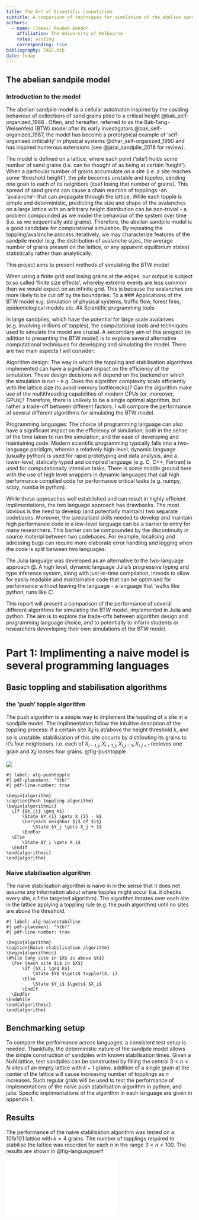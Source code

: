 ```yaml
---
title: The Art of Scientific computation 
subtitle: A comparison of techniques for simulation of the abelian sandpile model
authors:
  - name: (James) Reuben Bender
    affiliation: The University of Melbourne
    roles: writing
    corresponding: true
bibliography: TASC.bib
date: today
---
```


## The abelian sandpile model

### Introduction to the model

The abelian sandpile model is a cellular automaton inspired by the casding behaviour of collections of sand grains piled to a critical height @bak_self-organized_1988 . Often, and hereafter, referred to as the Bak-Tang-Weisenfeld (BTW) model after its early investigators @bak_self-organized_1987, the model has become a prototypical example of 'self-organised criticality' in physical systems @dhar_self-organized_1990 and has inspired numerous extensions (see @jarai_sandpile_2018 for review).

The model is defined on a lattice, where each point ('site') holds some number of sand grains (i.e. can be thought of as being at certain 'height'). When a particular number of grains accumulate on a site (i.e. a site reaches some 'threshold height'), the pile becomes unstable and *topples*, sending one grain to each of its neighbors (itsef losing that number of grains). This spread of sand grains can cause a chain reaction of topplings -an 'avalanche'- that can propagate through the lattice. While each topple is simple and deterministic, predicting the size and shape of the avalanches on a large lattice with an arbitrary height distribution can be non-trivial - a problem compounded as we model the behaviour of the system over time (i.e. as we sequentially add grains). Therefore, the abelian sandpile model is a good candidate for computational simulation. By repeating the toppling/avalanche process iteratively, we may characterize features of the sandpile model (e.g. the distribution of avalanche sizes, the average number of grains present on the lattice, or any apparent equilibrium states) statistically rather than analytically.

This project aims to present methods of simulating the BTW model

When using a finite grid and losing grains at the edges, our output is subject to so called 'finite size effects', whereby extreme events are less common than we would expect on an infinite grid. This is because the avalanches are more likely to be cut off by the boundaries. To a \### Applications of the BTW model e.g. simulation of physical systems, traffic flow, forest fires, epidemiological models etc. \## Scientific programming tools

In large sandpiles, which have the potential for large scale avalanves (e.g. involving millions of topples), the computational tools and techniques used to simulate the model are crucial. A secomdary aim of this progject (in adittion to presenting the BTW model) is to explore several alternative computational techniques for developing and simulating the model. There are two main aspects I will consider:

Algorithm design: The way in which the toppling and stabilisation algorithms implemented can have a significant impact on the efficiency of the simulation. These design decisions will depend on the backend on which the simulation is run - e.g. Does the algorithm complexity scale efficiently with the lattice size (to avoid memory bottlenecks)? Can the algorithm make use of the multithreading capabilities of modern CPUs (or, moreover, GPUs)? Therefore, there is unlikely to be a single optimal algorithm, but rather a trade-off between different factors. I will compare the performance of several different algorithms for simulating the BTW model.

Programming languages: The choice of programming language can also have a significant impact on the efficiency of simulation; both in the sense of the time taken to run the simulation, and the ease of developing and maintaining code. Modern scientific programming typically falls into a two-language paridigm, wherein a relatively high-level, dynamic language (usually python) is used for rapid prototyping and data analysis, and a lower-level, statically typed and compiled language (e.g. C, C++, Fortran) is used for computationally intensive tasks. There is some middle ground here with the use of high level wrappers in dynamic languages that call high performance compiled code for performance critical tasks (e.g. numpy, scipy, numba in python).

While these approaches well established and can result in highly efficient implimentations, the two language approach has drawbacks. The most obvious is the need to develop (and potentially maintain) two separate codebases. Moreover, the specialised skills needed to develop and maintain high performance code in a low-level language can be a barrier to entry for many researchers. This barrier can be compounded by the discontinuity in source material between two codebases. For example, localising and adressing bugs can require more elaborate error handling and logging when the code is split between two languages.

The Julia language was developed as an alternative to the two-language approach \@. A high level, dynamic language Julia's progressive typing and type inference system, along with just-in-time compilation, intends to allow for easily readable and maintainable code that can be optimised for performance without leaving the language - a language that 'walks like python, runs like C'.

This report will present a comparison of the performance of several different algorithms for simulating the BTW model, implemented in Julia and python. The aim is to explore the trade-offs between algorithm design and programming language choice, and to potentially to inform students or researchers devevloping their own simulations of the BTW model.

# Part 1: Implimenting a naive model is several programming languages

## Basic toppling and stabilisation algorithms

### the 'push' topple algorithm

The push algorithm is a simple way to implement the toppling of a site in a sandpile model. The implimentation follow the intuitive desription of the toppling process: if a certain site $X_ij$ is at/above the height threshold $k$, and so is unstable. stabilisiation of this site occurrs by distributing its grains to it's four neighbours. i.e. each of ${X_{i-1,j}, X_{i+1,j}, X_{i,j-1}, X_{i,j+1}}$ recieves one grain and $X_ij$ looses four grains. @fig-pushtopple

![](figures/push_topple.svg){#fig-pushtopple}

``` pseudocode
#| label: alg-pushtopple
#| pdf-placement: "htb!"
#| pdf-line-number: true

\begin{algorithm}
\caption{Push toppling algorithm}
\begin{algorithmic}
  \If {$X_{i} \geq k$}
      \State $Y_{i} \gets X_{i} - k$
      \For{each neighbor $j$ of $i$}
          \State $Y_j \gets X_j + 1$
      \EndFor
  \Else
      \State $Y_i \gets X_i$
  \EndIf 
\end{algorithmic}
\end{algorithm}
```
### Naive stabilisation algorithm

The naive stabilisation algorithm is naive in in the sense that it does not assume any information about where topples might occur (i.e. it checks every site, c.f.the targeted algorithm). The algorithm iterates over each site in the lattice applying a toppling rule (e.g. the push algorithm) until no sites are above the threshold.

``` pseudocode
#| label: alg-naivestabilise
#| pdf-placement: "htb!"
#| pdf-line-number: true

\begin{algorithm}
\caption{Naive stabilisation algorithm}
\begin{algorithmic}
\While {any site in $X$ is above $k$}
  \For {each site $i$ in $X$}
      \If {$X_i \geq k$}
          \State $Y$ $\gets$ topple!(X, i)
      \Else
          \State $Y_i$ $\gets$ $X_i$
      \EndIf 
  \EndFor
\EndWhile
\end{algorithmic}
\end{algorithm}
```

## Benchmarking setup

To compare the performance across languages, a consistent test setup is needed. Thankfully, the deterministic nature of the sandpile model allows the simple construction of sandpiles with known stabilisation times. Given a NxN lattice, test sandpiles can be constructed by filling the central $3 < n< N$ sites of an empty lattice with $k-1$ grains. addition of a single grain at the center of the lattice will cause increasing number of topplings as $n$ increases. Such regular grids will be used to test the performance of implementations of the naive push stabilisation algorithm in python, and julia. Specific implimentations of the algorithm in each language are given in appendix 1.

## Results

The performance of the naive stabilisation algorithm was tested on a 101x101 lattice with $k=4$ grains. The number of topplings required to stabilise the lattice was recorded for each $n$ in the range $3 < n < 100$. The results are shown in @fig-languageperf

![](figures/language_stabilisation_benchmark.pdf){#fig-languageperf}